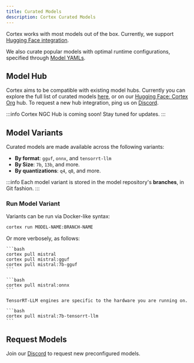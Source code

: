 ```yaml
---
title: Curated Models
description: Cortex Curated Models
---
```



Cortex works with most models out of the box. Currently, we support [Hugging Face integration](./hub/hugging-face.mdx). 

We also curate popular models with optimal runtime configurations, specified through [Model YAMLs](./model-yaml.mdx).

## Model Hub
Cortex aims to be compatible with existing model hubs. Currently you can explore the full list of curated models [here](/models), or on our [Hugging Face: Cortex Org](https://huggingface.co/cortexso) hub.
To request a new hub integration, ping us on [Discord](https://discord.gg/xsfBmpgTTj).

:::info
Cortex NGC Hub is coming soon! Stay tuned for updates.
:::

## Model Variants

Curated models are made available across the following variants: 

- **By format**: `gguf`, `onnx`, and `tensorrt-llm`
- **By Size**: `7b`, `13b`, and more.
- **By quantizations**: `q4`, `q8`, and more.

:::info
Each model variant is stored in the model repository's **branches**, in Git fashion. 
:::
### Run Model Variant

Variants can be run via Docker-like syntax:

```bash
cortex run MODEL-NAME:BRANCH-NAME
```

Or more verbosely, as follows:

<Tabs>
  <TabItem  value="GGUF" label="GGUF" default>

    ```bash 
    cortex pull mistral
    cortex pull mistral:gguf
    cortex pull mistral:7b-gguf
    ```
  </TabItem>
  <TabItem value="ONNX" label="ONNX">

    ```bash 
    cortex pull mistral:onnx
    ```
  </TabItem>
  <TabItem value="TensorRT-LLM" label="TensorRT-LLM">
    
    TensorRT-LLM engines are specific to the hardware you are running on.

    ```bash 
    cortex pull mistral:7b-tensorrt-llm
    ```
  </TabItem>
</Tabs>

## Request Models

Join our [Discord](https://discord.gg/7xt2yuepDe) to request new preconfigured models.
